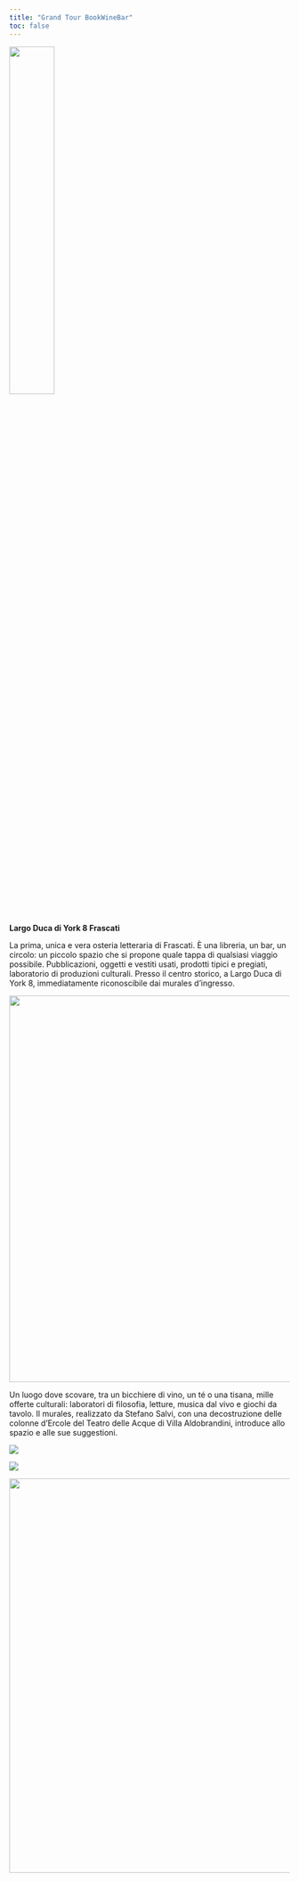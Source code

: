 ```yaml
---
title: "Grand Tour BookWineBar"
toc: false
---
```


![](images/logo_grandtour_new.jpeg){fig-align="center" width="40%"}

**Largo Duca di York 8 Frascati**

La prima, unica e vera osteria letteraria di Frascati. È una libreria, un bar, un circolo: un piccolo spazio che si propone quale tappa di qualsiasi viaggio possibile. Pubblicazioni, oggetti e vestiti usati, prodotti tipici e pregiati, laboratorio di produzioni culturali. Presso il centro storico, a Largo Duca di York 8, immediatamente riconoscibile dai murales d'ingresso.

![](images/shop/Fuorinew.jpeg){width="694"}

Un luogo dove scovare, tra un bicchiere di vino, un té o una tisana, mille offerte culturali: laboratori di filosofia, letture, musica dal vivo e giochi da tavolo. Il murales, realizzato da Stefano Salvi, con una decostruzione delle colonne d'Ercole del Teatro delle Acque di Villa Aldobrandini, introduce allo spazio e alle sue suggestioni.

![](images/shop/calendario.jpg)

![](images/albar.jpg)

![](images/shop/libreria04.jpeg){width="708"}

